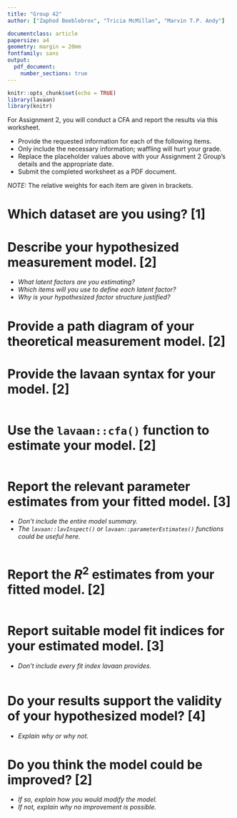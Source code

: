 ```yaml
---
title: "Group 42"
author: ["Zaphod Beeblebrox", "Tricia McMillan", "Marvin T.P. Andy"]

documentclass: article
papersize: a4
geometry: margin = 20mm
fontfamily: sans
output:
  pdf_document:
    number_sections: true
---
```


```r
knitr::opts_chunk$set(echo = TRUE)
library(lavaan)
library(knitr)
```

\hrule

\vspace{6pt}

For Assignment 2, you will conduct a CFA and report the results via this
worksheet.

- Provide the requested information for each of the following items.
- Only include the necessary information; waffling will hurt your grade.
- Replace the placeholder values above with your Assignment 2 Group's details
  and the appropriate date.
- Submit the completed worksheet as a PDF document.

*NOTE:* The relative weights for each item are given in brackets.

\vspace{12pt}

\hrule

# Which dataset are you using? [1]

# Describe your hypothesized measurement model. [2]

- *What latent factors are you estimating?*
- *Which items will you use to define each latent factor?*
- *Why is your hypothesized factor structure justified?*

# Provide a path diagram of your theoretical measurement model. [2]

# Provide the lavaan syntax for your model. [2]

```r

```

# Use the `lavaan::cfa()` function to estimate your model. [2]

```r

```

# Report the relevant parameter estimates from your fitted model. [3]

- *Don't include the entire model summary.*
- *The `lavaan::lavInspect()` or `lavaan::parameterEstimates()` functions could
  be useful here.*

```r

```

# Report the $R^2$ estimates from your fitted model. [2]

```r

```

# Report suitable model fit indices for your estimated model. [3]

- *Don't include every fit index lavaan provides.*

```r

```

# Do your results support the validity of your hypothesized model? [4]

- *Explain why or why not.*

# Do you think the model could be improved? [2]

- *If so, explain how you would modify the model.*
- *If not, explain why no improvement is possible.*

\vspace{12pt}

\hrule
